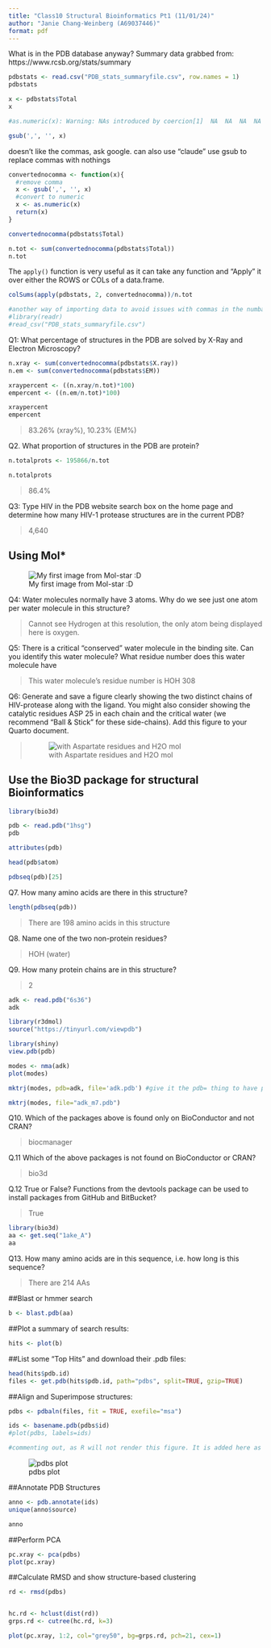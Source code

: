 ```yaml
---
title: "Class10 Structural Bioinformatics Pt1 (11/01/24)"
author: "Janie Chang-Weinberg (A69037446)"
format: pdf
---
```


What is in the PDB database anyway?
Summary data grabbed from:
https://www.rcsb.org/stats/summary

```r
pdbstats <- read.csv("PDB_stats_summaryfile.csv", row.names = 1)
pdbstats
```

```r
x <- pdbstats$Total
x
```

```r
#as.numeric(x): Warning: NAs introduced by coercion[1]  NA  NA  NA  NA 213  22
```
```r
gsub(',', '', x)
```

doesn't like the commas, ask google. can also use "claude" 
use gsub to replace commas with nothings
```r
convertednocomma <- function(x){
  #remove comma
  x <- gsub(',', '', x)
  #convert to numeric
  x <- as.numeric(x)
  return(x)
}
```

```r
convertednocomma(pdbstats$Total)
```

```r
n.tot <- sum(convertednocomma(pdbstats$Total))
n.tot
```

The `apply()` function is very useful as it can take any function and "Apply" it over either the ROWS or COLs of a data.frame.
```r
colSums(apply(pdbstats, 2, convertednocomma))/n.tot


```

```r
#another way of importing data to avoid issues with commas in the numbas
#library(readr)
#read_csv("PDB_stats_summaryfile.csv")
```

Q1: What percentage of structures in the PDB are solved by X-Ray and Electron Microscopy?

```r
n.xray <- sum(convertednocomma(pdbstats$X.ray))
n.em <- sum(convertednocomma(pdbstats$EM))

xraypercent <- ((n.xray/n.tot)*100)
empercent <- ((n.em/n.tot)*100)

xraypercent
empercent
```
>83.26% (xray%), 10.23% (EM%)

Q2. What proportion of structures in the PDB are protein?

```r
n.totalprots <- 195866/n.tot

n.totalprots
```
> 86.4%

Q3: Type HIV in the PDB website search box on the home page and determine how many HIV-1 protease structures are in the current PDB?

> 4,640

## Using Mol*

![My first image from Mol-star :D](1HSG.png)

Q4: Water molecules normally have 3 atoms. Why do we see just one atom per water molecule in this structure?

>Cannot see Hydrogen at this resolution, the only atom being displayed here is oxygen. 

Q5: There is a critical “conserved” water molecule in the binding site. Can you identify this water molecule? What residue number does this water molecule have

> This water molecule's residue number is HOH 308

Q6: Generate and save a figure clearly showing the two distinct chains of HIV-protease along with the ligand. You might also consider showing the catalytic residues ASP 25 in each chain and the critical water (we recommend “Ball & Stick” for these side-chains). Add this figure to your Quarto document.

>![with Aspartate residues and H2O mol](1HSG_withwater.png)

## Use the Bio3D package for structural Bioinformatics

```r
library(bio3d)

pdb <- read.pdb("1hsg")
pdb
```

```r
attributes(pdb)
```
```r
head(pdb$atom)
```

```r
pdbseq(pdb)[25]
```
Q7. How many amino acids are there in this structure?
```r
length(pdbseq(pdb))
```
> There are 198 amino acids in this structure

Q8. Name one of the two non-protein residues?

> HOH (water)

Q9. How many protein chains are in this structure?

> 2

```r
adk <- read.pdb("6s36")
adk
```

```r
library(r3dmol)
source("https://tinyurl.com/viewpdb")

library(shiny)
view.pdb(pdb)
```



```r
modes <- nma(adk)
plot(modes)

mktrj(modes, pdb=adk, file='adk.pdb') #give it the pdb= thing to have proper seq
```

```r
mktrj(modes, file="adk_m7.pdb")
```


Q10. Which of the packages above is found only on BioConductor and not CRAN?

> biocmanager

Q.11 Which of the above packages is not found on BioConductor or CRAN?

> bio3d 

Q.12 True or False? Functions from the devtools package can be used to install packages from GitHub and BitBucket?

> True



```r
library(bio3d)
aa <- get.seq("1ake_A")
aa
```

Q13. How many amino acids are in this sequence, i.e. how long is this sequence?

> There are 214 AAs

##Blast or hmmer search 
```r
b <- blast.pdb(aa)
```

##Plot a summary of search results:
```r
hits <- plot(b)
```

##List some "Top Hits" and download their .pdb files:
```r
head(hits$pdb.id)
files <- get.pdb(hits$pdb.id, path="pdbs", split=TRUE, gzip=TRUE)
```

##Align and Superimpose structures:
```r
pdbs <- pdbaln(files, fit = TRUE, exefile="msa")
```

```r
ids <- basename.pdb(pdbs$id)
#plot(pdbs, labels=ids)

#commenting out, as R will not render this figure. It is added here as a screenshot.
```

![pdbs plot](plot.png)

##Annotate PDB Structures
```r
anno <- pdb.annotate(ids)
unique(anno$source)
```

```r
anno
```

##Perform PCA
```r
pc.xray <- pca(pdbs)
plot(pc.xray)
```
##Calculate RMSD and show structure-based clustering
```r
rd <- rmsd(pdbs)


hc.rd <- hclust(dist(rd))
grps.rd <- cutree(hc.rd, k=3)

plot(pc.xray, 1:2, col="grey50", bg=grps.rd, pch=21, cex=1)
```

